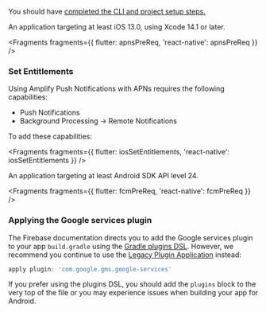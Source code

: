 You should have [completed the CLI and project setup steps.](/lib-v1/project-setup/prereq)

<BlockSwitcher>
<Block name="iOS">

An application targeting at least iOS 13.0, using Xcode 14.1 or later.


<Fragments fragments={{ flutter: apnsPreReq, 'react-native': apnsPreReq }} />

### Set Entitlements

Using Amplify Push Notifications with APNs requires the following capabilities:

- Push Notifications
- Background Processing -> Remote Notifications

To add these capabilities:


<Fragments fragments={{ flutter: iosSetEntitlements, 'react-native': iosSetEntitlements }} />

</Block>
<Block name="Android">

An application targeting at least Android SDK API level 24.


<Fragments fragments={{ flutter: fcmPreReq, 'react-native': fcmPreReq }} />

### Applying the Google services plugin

The Firebase documentation directs you to add the Google services plugin to your app `build.gradle` using the [Gradle plugins DSL](https://docs.gradle.org/current/userguide/plugins.html#sec:plugins_block). However, we recommend you continue to use the [Legacy Plugin Application](https://docs.gradle.org/current/userguide/plugins.html#sec:old_plugin_application) instead:

```groovy
apply plugin: 'com.google.gms.google-services'
```

If you prefer using the plugins DSL, you should add the `plugins` block to the very top of the file or you may experience issues when building your app for Android.

</Block>
</BlockSwitcher>
